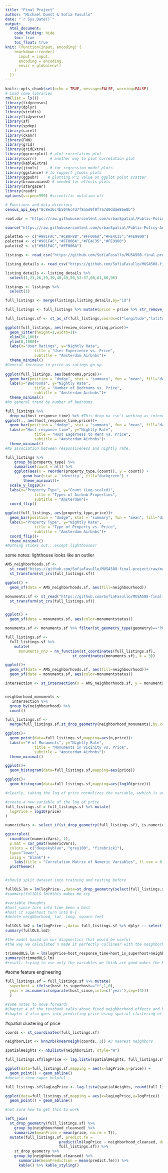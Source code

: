 ```yaml
---
title: "Final Project"
author: "Michael Dunst & Sofia Fasullo"
date: "`r Sys.Date()`"
output:
  html_document:
    code_folding: hide
    toc: true
    toc_float: true
knit: (function(input, encoding) {
    rmarkdown::render(
      input = input,
      encoding = encoding,
      envir = globalenv()
    )
  })    
---
```


```r
knitr::opts_chunk$set(echo = TRUE, message=FALSE, warning=FALSE)
# Load some libraries
rm(list = ls())
library(tidycensus)
library(dplyr)
library(viridis)
library(tidyverse)
library(sf)
library(spdep)
library(caret)
library(ckanr)
library(FNN)
library(grid)
library(gridExtra)
library(ggcorrplot) # plot correlation plot
library(corrr)      # another way to plot correlation plot
library(kableExtra)
library(jtools)     # for regression model plots
library(ggstance) # to support jtools plots
library(ggpubr)    # plotting R^2 value on ggplot point scatter
library(broom.mixed) # needed for effects plots
library(stargazer)
library(readr)
options(scipen=999) #scientific notation off

# Functions and data directory
census_api_key("8c8e36c4b5046c4d7f8a5d9f0f7a7d0ddde86e8b")

root.dir = "https://raw.githubusercontent.com/urbanSpatial/Public-Policy-Analytics-Landing/master/DATA/"

source("https://raw.githubusercontent.com/urbanSpatial/Public-Policy-Analytics-Landing/master/functions.r")

palette5 <- c("#981FAC","#CB0F8B","#FF006A","#FE4C35","#FE9900")
palette4 <- c("#981FAC","#FF006A","#FE4C35","#FE9900")
palette2 <- c("#981FAC","#FF006A")

```



```r

listings <- read_csv("https://github.com/SofiaFasullo/MUSA508-final-project/raw/main/listings.csv")

listing_details <- read_csv("https://github.com/SofiaFasullo/MUSA508-final-project/raw/main/listings_details.csv")
```

```r

listing_details <- listing_details %>%
  select(1,23,26,29,39,40,49,50,52:57,60,61,80,96)

listings <- listings %>%
  select(1)

full_listings <- merge(listings,listing_details,by="id")

full_listings <- full_listings %>% mutate(price = price %>% str_remove_all("[$,]") %>% as.numeric())

full_listings.sf <- st_as_sf(full_listings,coords=c("longitude","latitude"),crs="EPSG:28992")
```



```r
ggplot(full_listings, aes(review_scores_rating,price))+
  geom_jitter(height=1,width=1)+
  xlim(50,100)+
  ylim(0,1000)+
  labs(x="User Ratings", y="Nightly Rate",
             title = "User Experience vs. Price",
             subtitle = "Amsterdam Airbnbs")+ 
  theme_minimal()
#General increase in price as ratings go up.
  
ggplot(full_listings, aes(bedrooms,price))+ 
  geom_bar(position = "dodge", stat = "summary", fun = "mean", fill="darkgreen")+
  labs(x="Bedrooms", y="Nightly Rate",
             title = "Number of Bedrooms vs. Price",
             subtitle = "Amsterdam Airbnbs")+ 
  theme_minimal()
#No general trend by number of bedrooms.

full_listings %>%
  drop_na(host_response_time) %>% #This drop na isn't working as intended
ggplot(., aes(host_response_time,price))+ 
  geom_bar(position = "dodge", stat = "summary", fun = "mean", fill="darkgreen")+
  labs(x="Host response time", y="Nightly Rate",
             title = "Host Eagerness to Rent vs. Price",
             subtitle = "Amsterdam Airbnbs")+ 
  theme_minimal()
#No association between responsiveness and nightly rate.

full_listings %>% 
	group_by(property_type) %>% 
	summarise(count = n()) %>% 
	ggplot(aes(x = reorder(property_type,(count)), y = count)) + 
		geom_bar(stat = 'identity', fill="darkgreen") + 
		theme_minimal()+
  scale_y_log10()+
  labs(x="Property Type", y="Count (Log-scaled)",
             title = "Types of Airbnb Properties",
             subtitle = "Amsterdam")+
  coord_flip()

ggplot(full_listings, aes(property_type,price))+ 
  geom_bar(position = "dodge", stat = "summary", fun = "mean", fill="darkgreen")+
  labs(x="Property Type", y="Nightly Rate",
             title = "Type of Property vs. Price",
             subtitle = "Amsterdam Airbnbs")+
  coord_flip()+
  theme_minimal()
#Nothing sticks out...except lighthouses!
```
some notes:
lighthouse looks like an outlier

```r
AMS_neighborhoods.sf <- 
  st_read("https://github.com/SofiaFasullo/MUSA508-final-project/raw/main/neighbourhoods.geojson") %>%
  st_transform(st_crs(full_listings.sf))

ggplot() +
  geom_sf(data = AMS_neighborhoods.sf, aes(fill=neighbourhood))
```

```r

monuments.sf <- st_read("https://github.com/SofiaFasullo/MUSA508-final-project/raw/main/landmarks.json") %>%
  st_transform(st_crs(full_listings.sf))


ggplot() +
  geom_sf(data = monuments.sf, aes(color=monumentstatus))

monuments.sf <- monuments.sf %>% filter(st_geometry_type(geometry)=="POINT")

full_listings.sf <-
  full_listings.sf %>% 
    mutate(
      monuments_nn3 = nn_function(st_coordinates(full_listings.sf), 
                              st_coordinates(monuments.sf), k = 3))

ggplot()+
  geom_sf(data = AMS_neighborhoods.sf, aes(fill=neighbourhood))+
  geom_sf(data = monuments.sf, aes(color=monumentstatus))

intersection <- st_intersection(x = AMS_neighborhoods.sf, y = monuments.sf)


neighborhood_monuments <-
   intersection %>% 
  group_by(neighbourhood) %>% 
  count()

full_listings.sf <- 
  merge(full_listings.sf,st_drop_geometry(neighborhood_monuments),by.x="neighbourhood_cleansed",by.y="neighbourhood")

```


```r

ggplot()+
  geom_point(data=full_listings.sf,mapping=aes(n,price))+
  labs(x="# of Monuments", y="Nightly Rate",
             title = "Monuments in Vicinity vs. Price",
             subtitle = "Amsterdam Airbnbs")+
  theme_minimal()

ggplot()+
  geom_histogram(data=full_listings.sf,mapping=aes(price))

ggplot()+
  geom_histogram(data=full_listings.sf,mapping=aes(log10(price)))

#clearly, taking the log of price normalizes the variable, wwhich is an assumption of regression models

#create a new variable of the log of price
full_listings.sf = full_listings.sf %>% mutate(
  logPrice = log10(price)
)
```



```r
numericVars <- select_if(st_drop_geometry(full_listings.sf), is.numeric) %>% na.omit()

ggcorrplot(
  round(cor(numericVars), 1),
  p.mat = cor_pmat(numericVars),
  colors = c("deepskyblue", "grey100", "firebrick1"),
  type="lower",
  insig = "blank") +  
    labs(title = "Correlation Matrix of Numeric Variables", tl.cex = 0.5, tl.col = "black") +
  plotTheme()



```


```r
#should split dataset into training and testing before

fullOLS.lm = lm(logPrice~.,data=st_drop_geometry(select(full_listings.sf,-price)))
#summary(fullOLS.lm)#this makes me cry

#variable thoughts
#host_since turn into time been a host
#host it superhost turn into 0-1
#delete neighborhood, lat, long, square feet

fullOLS.lm2 = lm(logPrice~.,data= full_listings.sf %>% dplyr :: select(-c(host_since, neighbourhood, monuments_nn3, price)) %>% st_drop_geometry() %>%  na.omit())
summary(fullOLS.lm2)
```

```r
#the model based on our diagnostics that would be useful
#the way we calculated n made it perfectly collinear with the neighborhood, wwhich is not helpful for us

trimmedOLS.lm = lm(logPrice~host_response_time+host_is_superhost+neighbourhood_cleansed+bedrooms+review_scores_rating+reviews_per_month, data=st_drop_geometry(full_listings.sf) %>% drop_na())
summary(trimmedOLS.lm)
#result: trying to use only the variables we think are good makes the R^2 drop a lot
```
#some feature engineering
```r
full_listings.sf = full_listings.sf %>% mutate(
  superhost = ifelse(host_is_superhost=="t",1,0),
  year = as.numeric(separate(host_since,into=c('year'),sep=(4)))
  )

```

```r
#some notes to move forward!
#Chapter 4 of the textbook talks about fixed neighborhood effects and how to account for them (oour variable n is a fixed neighborhood effect)
#chapter 4 also goes into predicting price using spatial clustering of price
```

#spatial clustering of price
```r
coords <- st_coordinates(full_listings.sf) 

neighborList <- knn2nb(knearneigh(coords, 3)) #3 nearest neighbors

spatialWeights <- nb2listw(neighborList, style="W")

full_listings.sf$lagPrice <- lag.listw(spatialWeights, full_listings.sf$price) 

ggplot(data=full_listings.sf,mapping = aes(x=lagPrice,y=price)) + 
  geom_point() + geom_abline()
#doesn't seem super helpful

full_listings.sf$lagLogPrice <- lag.listw(spatialWeights, round(full_listings.sf$logPrice,digits = 10)) #non finite?

ggplot(data=full_listings.sf,mapping = aes(x=lagLogPrice,y=logPrice)) + 
  geom_point() + geom_abline()
```

```r
#not sure how to get this to work

left_join(
  st_drop_geometry(full_listings.sf) %>%
    group_by(neighbourhood_cleansed) %>%
    summarize(meanPrice = mean(price, na.rm = T)),
  mutate(full_listings.sf, predict.fe = 
                        predict(lm(logPrice ~ neighborhood_cleansed, data = full_listings.sf) %>% exp(), 
                        full_listings.sf)) %>%
    st_drop_geometry %>%
    group_by(neighborhood_cleansed) %>%
      summarize(meanPrediction = mean(predict.fe))) %>%
      kable() %>% kable_styling()
```


























